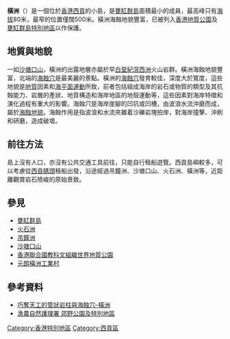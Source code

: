 '''橫洲'''（{{lang-en|Wang Chau}}）是一個位於[[香港|香港]][[西貢區|西貢]]的小島，是[[甕缸群島|甕缸群島]]面積最小的成員，最高峰只有[[海拔|海拔]]80米，最窄的位置僅闊500米。橫洲海蝕地貌豐富，已被列入[[香港地質公園|香港地質公園]]及[[甕缸群島特別地區|甕缸群島特別地區]]以作保護。

==地質與地貌==
一如[[沙塘口山|沙塘口山]]，橫洲的出露地層亦屬於早[[白堊紀|白堊紀]][[滘西洲|滘西洲]]火山岩群。橫洲海蝕地貌豐富，北端的[[海蝕穴|海蝕穴]]是最美麗的景點。橫洲的[[海蝕穴|海蝕穴]]發育較佳，深度大於寬度，這些地貌是[[地質|地質]]因素和[[海平面運動|海平面運動]]所致，前者包括組成海岸的岩石或物質的類型及其抗蝕能力、岩層的產狀、地質構造和海岸地區的地殼運動等，這些因素對海岸特徵和演化過程有重大的影響。海蝕穴是海岸崖腳的凹坑或凹槽，由波浪水流沖磨而成，屬於[[海蝕地貌|海蝕地貌]]。海蝕作用是指波浪和水流夾雜着沙礫岩塊拍岸，對海岸撞擊、沖刷和研磨，造成破壞。

==前往方法==
島上沒有人口，亦沒有公共交通工具前往，只能自行租船遊覽。西貢島嶼較多，可以考慮從[[西貢碼頭|西貢碼頭]]租船出發，沿途經過吊鐘洲、沙塘口山、火石洲、橫洲等，近距離觀賞岩石險峻的原始景致。

==參見==
*[[甕缸群島|甕缸群島]]
*[[火石洲|火石洲]]
*[[吊鐘洲|吊鐘洲]]
*[[沙塘口山|沙塘口山]]
*[[香港聯合國教科文組織世界地質公園|香港聯合國教科文組織世界地質公園]]
*[[元朗橫洲工業村|元朗橫洲工業村]]

==參考資料==
*[https://web.archive.org/web/20110320002004/http://www.hkrocks.net/b5_landforms1b.html 巧奪天工的管狀岩柱與海蝕穴–橫洲]
*[http://www.afcd.gov.hk/tc_chi/country/cou_lea/cp_sa.html 漁農自然護理署 郊野公園及特別地區] {{Wayback|url=http://www.afcd.gov.hk/tc_chi/country/cou_lea/cp_sa.html |date=20110914020454 }}

{{中國香港世界地質公園}}
{{香港特別地區}}
{{香港島嶼}}
[[Category:香港特別地區|Category:香港特別地區]]
[[Category:西貢區|Category:西貢區]]